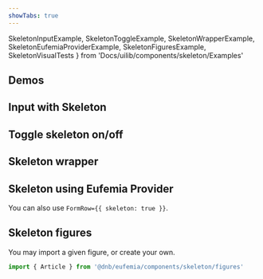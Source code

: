 ```yaml
---
showTabs: true
---
```


SkeletonInputExample,
SkeletonToggleExample,
SkeletonWrapperExample,
SkeletonEufemiaProviderExample,
SkeletonFiguresExample,
SkeletonVisualTests
} from 'Docs/uilib/components/skeleton/Examples'


## Demos

<PortalSkeleton />

## Input with Skeleton

<SkeletonInputExample />

## Toggle skeleton on/off

<SkeletonToggleExample />

## Skeleton wrapper

<SkeletonWrapperExample />

## Skeleton using Eufemia Provider

You can also use `FormRow={{ skeleton: true }}`.

<SkeletonEufemiaProviderExample />

## Skeleton figures

You may import a given figure, or create your own.

```jsx
import { Article } from '@dnb/eufemia/components/skeleton/figures'
```

<SkeletonFiguresExample />

<SkeletonVisualTests />
